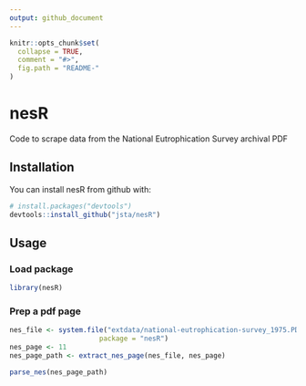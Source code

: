 ```yaml
---
output: github_document
---
```


<!-- README.md is generated from README.Rmd. Please edit that file -->

```r
knitr::opts_chunk$set(
  collapse = TRUE,
  comment = "#>",
  fig.path = "README-"
)
```

# nesR

Code to scrape data from the National Eutrophication Survey archival PDF

## Installation

You can install nesR from github with:

```r
# install.packages("devtools")
devtools::install_github("jsta/nesR")
```

## Usage

### Load package

```r
library(nesR)
```

### Prep a pdf page

```r
nes_file <- system.file("extdata/national-eutrophication-survey_1975.PDF",
                      package = "nesR")
nes_page <- 11
nes_page_path <- extract_nes_page(nes_file, nes_page)
```


```r
parse_nes(nes_page_path)
```



